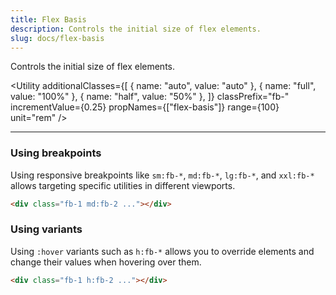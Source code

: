 ```yaml
---
title: Flex Basis
description: Controls the initial size of flex elements.
slug: docs/flex-basis
---
```


Controls the initial size of flex elements.

<Utility
  additionalClasses={[
    { name: "auto", value: "auto" },
    { name: "full", value: "100%" },
    { name: "half", value: "50%" },
  ]}
  classPrefix="fb-"
  incrementValue={0.25}
  propNames={["flex-basis"]}
  range={100}
  unit="rem"
/>

---

### Using breakpoints

Using responsive breakpoints like `sm:fb-*`, `md:fb-*`, `lg:fb-*`, and `xxl:fb-*` allows targeting specific utilities in different viewports.

```html "md:fb-2"
<div class="fb-1 md:fb-2 ..."></div>
```

### Using variants

Using `:hover` variants such as `h:fb-*` allows you to override elements and change their values when hovering over them.

```html "h:fb-2"
<div class="fb-1 h:fb-2 ..."></div>
```
